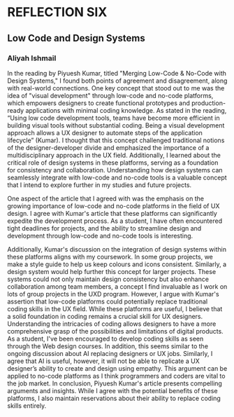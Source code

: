 
<Meta title="Reflections/Reflection Six" />

# REFLECTION SIX
## Low Code and Design Systems

### Aliyah Ishmail 

In the reading by Piyuesh Kumar, titled "Merging Low-Code & No-Code with Design Systems," I found both points of agreement and disagreement, along with real-world connections. One key concept that stood out to me was the idea of "visual development" through low-code and no-code platforms, which empowers designers to create functional prototypes and production-ready applications with minimal coding knowledge. As stated in the reading, “Using low code development tools, teams have become more efficient in building visual tools without substantial coding. Being a visual development approach allows a UX designer to automate steps of the application lifecycle” (Kumar). I thought that this concept challenged traditional notions of the designer-developer divide and emphasized the importance of a multidisciplinary approach in the UX field. Additionally, I learned about the critical role of design systems in these platforms, serving as a foundation for consistency and collaboration. Understanding how design systems can seamlessly integrate with low-code and no-code tools is a valuable concept that I intend to explore further in my studies and future projects.

One aspect of the article that I agreed with was the emphasis on the growing importance of low-code and no-code platforms in the field of UX design. I agree with Kumar's article that these platforms can significantly expedite the development process. As a student, I have often encountered tight deadlines for projects, and the ability to streamline design and development through low-code and no-code tools is interesting. 

Additionally, Kumar's discussion on the integration of design systems within these platforms aligns with my coursework. In some group projects, we make a style guide to help us keep colours and icons consistent. Similarly, a design system would help further this concept for larger projects. These systems could not only maintain design consistency but also enhance collaboration among team members, a concept I find invaluable as I work on lots of group projects in the UXD program. However, I  argue with Kumar's assertion that low-code platforms could potentially replace traditional coding skills in the UX field. While these platforms are useful, I believe that a solid foundation in coding remains a crucial skill for UX designers. Understanding the intricacies of coding allows designers to have a more comprehensive grasp of the possibilities and limitations of digital products. As a student, I've been encouraged to develop coding skills as seen through the Web design courses. In addition, this seems similar to the ongoing discussion about AI replacing designers or UX jobs. Similarly, I agree that AI is useful, however, it will not be able to replicate a UX designer’s ability to create and design using empathy. This argument can be applied to no-code platforms as I think programmers and coders are vital to the job market. In conclusion, Piyuesh Kumar's article presents compelling arguments and insights. While I agree with the potential benefits of these platforms, I also maintain reservations about their ability to replace coding skills entirely. 

